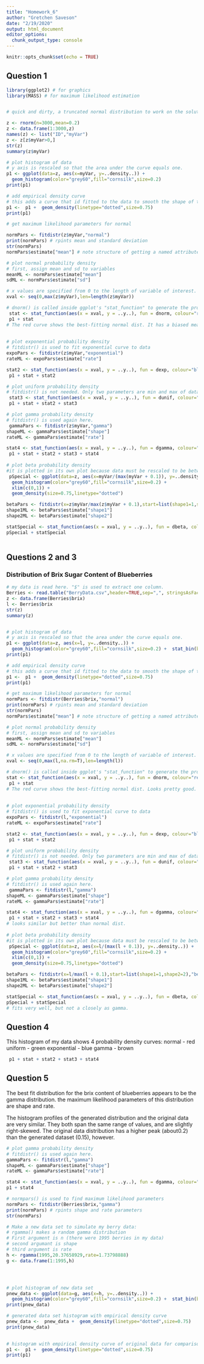 ```yaml
---
title: "Homework_6"
author: "Gretchen Saveson"
date: "2/19/2020"
output: html_document
editor_options: 
  chunk_output_type: console
---
```


```r
knitr::opts_chunk$set(echo = TRUE)
```

## Question 1
```r
library(ggplot2) # for graphics
library(MASS) # for maximum likelihood estimation


# quick and dirty, a truncated normal distribution to work on the solution set

z <- rnorm(n=3000,mean=0.2)
z <- data.frame(1:3000,z)
names(z) <- list("ID","myVar")
z <- z[z$myVar>0,]
str(z)
summary(z$myVar)

# plot histogram of data
# y axis is rescaled so that the area under the curve equals one. 
p1 <- ggplot(data=z, aes(x=myVar, y=..density..)) +
  geom_histogram(color="grey60",fill="cornsilk",size=0.2) 
print(p1)

# add empirical density curve
# this adds a curve that id fitted to the data to smooth the shape of the histogram. It does not assume any distribution. 
p1 <-  p1 +  geom_density(linetype="dotted",size=0.75)
print(p1)

# get maximum likelihood parameters for normal

normPars <- fitdistr(z$myVar,"normal")
print(normPars) # rpints mean and standard deviation
str(normPars)
normPars$estimate["mean"] # note structure of getting a named attribute

# plot normal probability density
# first, assign mean and sd to variables
meanML <- normPars$estimate["mean"]
sdML <- normPars$estimate["sd"]

# x values are specified from 0 to the length of variable of interest.
xval <- seq(0,max(z$myVar),len=length(z$myVar))

# dnorm() is called inside ggplot's "stat_function" to generate the probability density for the normal distribution. 
 stat <- stat_function(aes(x = xval, y = ..y..), fun = dnorm, colour="red", n = length(z$myVar), args = list(mean = meanML, sd = sdML))
 p1 + stat
# The red curve shows the best-fitting normal dist. It has a biased mean because these data have no negative values. The mean of the fitted model is much higher (~0.9) than the mean of the original data (0.2). The normal dist doesn't work well in this instance. 
 
 
# plot exponential probability density
# fitdistr() is used to fit exponential curve to data 
expoPars <- fitdistr(z$myVar,"exponential")
rateML <- expoPars$estimate["rate"]

stat2 <- stat_function(aes(x = xval, y = ..y..), fun = dexp, colour="blue", n = length(z$myVar), args = list(rate=rateML))
 p1 + stat + stat2

# plot uniform probability density
# fitdistr() is not needed. Only two parameters are min and max of data. 
 stat3 <- stat_function(aes(x = xval, y = ..y..), fun = dunif, colour="darkgreen", n = length(z$myVar), args = list(min=min(z$myVar), max=max(z$myVar)))
 p1 + stat + stat2 + stat3

# plot gamma probability density
# fitdistr() is used again here. 
 gammaPars <- fitdistr(z$myVar,"gamma")
shapeML <- gammaPars$estimate["shape"]
rateML <- gammaPars$estimate["rate"]

stat4 <- stat_function(aes(x = xval, y = ..y..), fun = dgamma, colour="brown", n = length(z$myVar), args = list(shape=shapeML, rate=rateML))
 p1 + stat + stat2 + stat3 + stat4
 
# plot beta probability density
#it is plotted in its own plot because data must be rescaled to be between 1 and 0.
 pSpecial <- ggplot(data=z, aes(x=myVar/(max(myVar + 0.1)), y=..density..)) +
  geom_histogram(color="grey60",fill="cornsilk",size=0.2) + 
  xlim(c(0,1)) +
  geom_density(size=0.75,linetype="dotted")

betaPars <- fitdistr(x=z$myVar/max(z$myVar + 0.1),start=list(shape1=1,shape2=2),"beta")
shape1ML <- betaPars$estimate["shape1"]
shape2ML <- betaPars$estimate["shape2"]

statSpecial <- stat_function(aes(x = xval, y = ..y..), fun = dbeta, colour="orchid", n = length(z$myVar), args = list(shape1=shape1ML,shape2=shape2ML))
pSpecial + statSpecial
 
```

## Questions 2 and 3
### Distribution of Brix Sugar Content of Blueberries
```r

# my data is read here. "$" is used to extract one column.
Berries <- read.table("BerryData.csv",header=TRUE,sep=",", stringsAsFactors=FALSE)
z <- data.frame(Berries$brix)
l <- Berries$brix
str(z)
summary(z)


# plot histogram of data
# y axis is rescaled so that the area under the curve equals one. 
p1 <- ggplot(data=z, aes(x=l, y=..density..)) +
  geom_histogram(color="grey60",fill="cornsilk",size=0.2) +  stat_bin(binwidth=1) #could add this but don't have to.
print(p1)

# add empirical density curve
# this adds a curve that id fitted to the data to smooth the shape of the histogram. It does not assume any distribution. 
p1 <-  p1 +  geom_density(linetype="dotted",size=0.75)
print(p1)

# get maximum likelihood parameters for normal
normPars <- fitdistr(Berries$brix,"normal")
print(normPars) # rpints mean and standard deviation
str(normPars)
normPars$estimate["mean"] # note structure of getting a named attribute

# plot normal probability density
# first, assign mean and sd to variables
meanML <- normPars$estimate["mean"]
sdML <- normPars$estimate["sd"]

# x values are specified from 0 to the length of variable of interest.
xval <- seq(0,max(l,na.rm=T),len=length(l))

# dnorm() is called inside ggplot's "stat_function" to generate the probability density for the normal distribution. 
stat <- stat_function(aes(x = xval, y = ..y..), fun = dnorm, colour="red", n = length(l), args = list(mean = meanML, sd = sdML))
 p1 + stat
# The red curve shows the best-fitting normal dist. Looks pretty good.
 
 
# plot exponential probability density
# fitdistr() is used to fit exponential curve to data 
expoPars <- fitdistr(l,"exponential")
rateML <- expoPars$estimate["rate"]

stat2 <- stat_function(aes(x = xval, y = ..y..), fun = dexp, colour="blue", n = length(l), args = list(rate=rateML))
 p1 + stat + stat2

# plot uniform probability density
# fitdistr() is not needed. Only two parameters are min and max of data. 
 stat3 <- stat_function(aes(x = xval, y = ..y..), fun = dunif, colour="darkgreen", n = length(l), args = list(min=min(l), max=max(l)))
 p1 + stat + stat2 + stat3

# plot gamma probability density
# fitdistr() is used again here. 
 gammaPars <- fitdistr(l,"gamma")
shapeML <- gammaPars$estimate["shape"]
rateML <- gammaPars$estimate["rate"]

stat4 <- stat_function(aes(x = xval, y = ..y..), fun = dgamma, colour="brown", n = length(l), args = list(shape=shapeML, rate=rateML))
 p1 + stat + stat2 + stat3 + stat4
# looks similar but better than normal dist.
 
# plot beta probability density
#it is plotted in its own plot because data must be rescaled to be between 1 and 0.
 pSpecial <- ggplot(data=z, aes(x=l/(max(l + 0.1)), y=..density..)) +
  geom_histogram(color="grey60",fill="cornsilk",size=0.2) + 
  xlim(c(0,1)) +
  geom_density(size=0.75,linetype="dotted")

betaPars <- fitdistr(x=l/max(l + 0.1),start=list(shape1=1,shape2=2),"beta")
shape1ML <- betaPars$estimate["shape1"]
shape2ML <- betaPars$estimate["shape2"]

statSpecial <- stat_function(aes(x = xval, y = ..y..), fun = dbeta, colour="orchid", n = length(l), args = list(shape1=shape1ML,shape2=shape2ML))
pSpecial + statSpecial
# fits very well, but not a closely as gamma. 

```

## Question 4
This histogram of my data shows 4 probability density curves:
normal - red
uniform - green
exponential - blue
gamma - brown
```r
 p1 + stat + stat2 + stat3 + stat4
```

## Question 5
The best fit distribution for the brix content of blueberries appears to be the gamma distribution. 
the maximum likelihood parameters of this distribution are shape and rate.

The histogram profiles of the generated distribution and the original data are very similar. They both span the same range of values, and are slightly right-skewed. The original data distribution has a higher peak (about0.2) than the generated dataset (0.15), however. 

```r
# plot gamma probability density
# fitdistr() is used again here. 
gammaPars <- fitdistr(l,"gamma")
shapeML <- gammaPars$estimate["shape"]
rateML <- gammaPars$estimate["rate"]

stat4 <- stat_function(aes(x = xval, y = ..y..), fun = dgamma, colour="brown", n = length(l), args = list(shape=shapeML, rate=rateML))
p1 + stat4

# normpars() is used to find maximum likelihood parameters
normPars <- fitdistr(Berries$brix,"gamma")
print(normPars) # rpints shape and rate parameters
str(normPars)

# Make a new data set to simulate my berry data:
# rgamma() makes a random gamma distribution
# First argument is n (there were 1995 berries in my data)
# second argumant is shape
# third argument is rate
h <- rgamma(1995,20.37658929,rate=1.73798888)
g <- data.frame(1:1995,h)




# plot histogram of new data set
pnew_data <- ggplot(data=g, aes(x=h, y=..density..)) +
  geom_histogram(color="grey60",fill="cornsilk",size=0.2) +  stat_bin(binwidth=1) 
print(pnew_data)

# generated data set histogram with empirical density curve 
pnew_data <-  pnew_data +  geom_density(linetype="dotted",size=0.75)
print(pnew_data)
 

# histogram with empirical density curve of original data for comparison
p1 <-  p1 +  geom_density(linetype="dotted",size=0.75)
print(p1)
 
```
